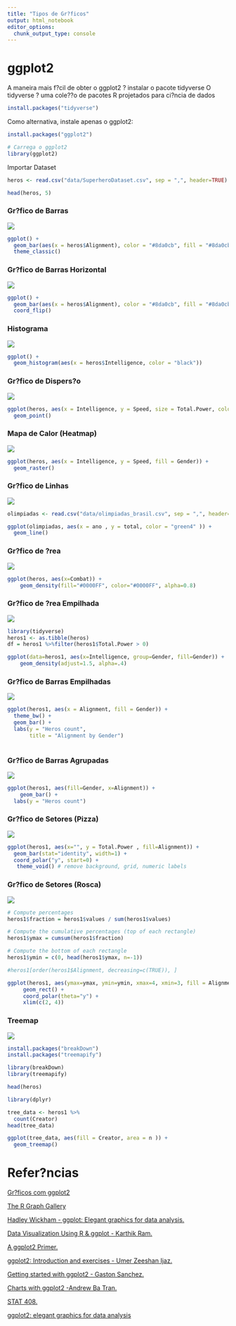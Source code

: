 ---
title: "Tipos de Gr?ficos"
output: html_notebook
editor_options: 
  chunk_output_type: console
---

# ggplot2

A maneira mais f?cil de obter o ggplot2 ? instalar o pacote tidyverse
O tidyverse ? uma cole??o de pacotes R projetados para ci?ncia de dados

```{r}
install.packages("tidyverse")
```

Como alternativa, instale apenas o ggplot2:

```{r}
install.packages("ggplot2")
```


```{r}
# Carrega o ggplot2
library(ggplot2)
```

Importar Dataset

```{r}
heros <- read.csv("data/SuperheroDataset.csv", sep = ",", header=TRUE)

head(heros, 5)
```

### Gr?fico de Barras

![](img/barchart.png)



```{r}

ggplot() +
  geom_bar(aes(x = heros$Alignment), color = "#8da0cb", fill = "#8da0cb") +
  theme_classic()
```


### Gr?fico de Barras Horizontal

![](img/horizontal_barchart.png)



```{r}

ggplot() +
  geom_bar(aes(x = heros$Alignment), color = "#8da0cb", fill = "#8da0cb") +
  coord_flip()

```


### Histograma

![](img/histograma.png)


```{r}

ggplot() + 
  geom_histogram(aes(x = heros$Intelligence, color = "black"))

```


### Gr?fico de Dispers?o

![](img/scatterplot.png)


```{r}

ggplot(heros, aes(x = Intelligence, y = Speed, size = Total.Power, color = Total.Power)) + 
  geom_point()

```


### Mapa de Calor (Heatmap)

![](img/heatmap.png)

```{r}

ggplot(heros, aes(x = Intelligence, y = Speed, fill = Gender)) + 
  geom_raster()

```



### Gr?fico de Linhas

![](img/line_chart.png)



```{r}

olimpiadas <- read.csv("data/olimpiadas_brasil.csv", sep = ",", header=TRUE)

ggplot(olimpiadas, aes(x = ano , y = total, color = "green4" )) + 
  geom_line()

```



### Gr?fico de ?rea


![](img/area_chart.png)


```{r}

ggplot(heros, aes(x=Combat)) +
    geom_density(fill="#0000FF", color="#0000FF", alpha=0.8)

```


### Gr?fico de ?rea Empilhada

![](img/stacked_area.png)



```{r}
library(tidyverse)
heros1 <- as.tibble(heros)
df = heros1 %>%filter(heros1$Total.Power > 0)

ggplot(data=heros1, aes(x=Intelligence, group=Gender, fill=Gender)) +
    geom_density(adjust=1.5, alpha=.4)

```


### Gr?fico de Barras Empilhadas


![](img/stacked_bar_chart.png)






```{r}
ggplot(heros1, aes(x = Alignment, fill = Gender)) +
  theme_bw() + 
  geom_bar() + 
  labs(y = "Heros count",
       title = "Alignment by Gender")
  
```


### Gr?fico de Barras Agrupadas

![](img/grouped_bar.png)



```{r}

ggplot(heros1, aes(fill=Gender, x=Alignment)) + 
    geom_bar() +
  labs(y = "Heros count")


```


### Gr?fico de Setores (Pizza)


![](img/pie_chart.png)


```{r}

ggplot(heros1, aes(x="", y = Total.Power , fill=Alignment)) +
  geom_bar(stat="identity", width=1) +
  coord_polar("y", start=0) +
   theme_void() # remove background, grid, numeric labels

```



### Gr?fico de Setores (Rosca)

![](img/donut.png)



```{r}

# Compute percentages
heros1$fraction = heros1$values / sum(heros1$values)

# Compute the cumulative percentages (top of each rectangle)
heros1$ymax = cumsum(heros1$fraction)

# Compute the bottom of each rectangle
heros1$ymin = c(0, head(heros1$ymax, n=-1))

#heros1[order(heros1$Alignment, decreasing=c(TRUE)), ]

ggplot(heros1, aes(ymax=ymax, ymin=ymin, xmax=4, xmin=3, fill = Alignment)) +
     geom_rect() + 
     coord_polar(theta="y") +
     xlim(c(2, 4))


```


### Treemap

![](img/treemap.png)


```{r}

install.packages("breakDown")
install.packages("treemapify")

library(breakDown)
library(treemapify)

head(heros)

library(dplyr)

tree_data <- heros1 %>%
  count(Creator)
head(tree_data)

ggplot(tree_data, aes(fill = Creator, area = n )) +
  geom_treemap()

```




# Refer?ncias

[Gr?ficos com ggplot2](https://www.curso-r.com/material/ggplot/)

[The R Graph Gallery](https://www.r-graph-gallery.com/index.html)


[Hadley Wickham - ggplot: Elegant graphics for data analysis.](http://moderngraphics11.pbworks.com/f/ggplot2-Book09hWickham.pdf)

[Data Visualization Using R & ggplot - Karthik Ram.](https://combine-australia.github.io/r-novice-gapminder/ggplot.pdf)

[A ggplot2 Primer.](https://www.data-action-lab.com/wp-content/uploads/2018/11/DSRS_GGP2.pdf)

[ggplot2: Introduction and exercises - Umer Zeeshan Ijaz.](http://userweb.eng.gla.ac.uk/umer.ijaz/bioinformatics/ecological/ggplot2.pdf)

[Getting started with ggplot2 - Gaston Sanchez.](https://github.com/ucb-stat133/stat133-fall-2016/blob/master/notes/09-ggplot2/09-ggplot2.pdf)

[Charts with ggplot2 -Andrew Ba Tran.](https://journalismcourses.org/courses/RC0818/charts_with_ggplot.pdf)

[STAT 408.](http://www.math.montana.edu/ahoegh/teaching/stat408/lecturematerials/)

[ggplot2: elegant graphics for data analysis ](https://github.com/hadley/ggplot2-book)



